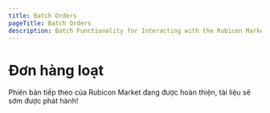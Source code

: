 ```yaml
---
title: Batch Orders
pageTitle: Batch Orders
description: Batch Functionality for Interacting with the Rubicon Market
---
```


# Đơn hàng loạt

Phiên bản tiếp theo của Rubicon Market đang được hoàn thiện, tài liệu sẽ sớm được phát hành!